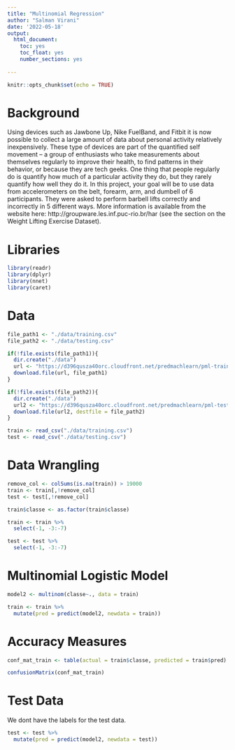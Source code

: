 ---
title: "Multinomial Regression"
author: "Salman Virani"
date: '2022-05-18'
output: 
  html_document:
    toc: yes
    toc_float: yes
    number_sections: yes
    
---

```{r setup, include=FALSE}
knitr::opts_chunk$set(echo = TRUE)
```

# Background

Using devices such as Jawbone Up, Nike FuelBand, and Fitbit it is now possible to collect a large amount of data about personal activity relatively inexpensively. These type of devices are part of the quantified self movement – a group of enthusiasts who take measurements about themselves regularly to improve their health, to find patterns in their behavior, or because they are tech geeks. One thing that people regularly do is quantify how much of a particular activity they do, but they rarely quantify how well they do it. In this project, your goal will be to use data from accelerometers on the belt, forearm, arm, and dumbell of 6 participants. They were asked to perform barbell lifts correctly and incorrectly in 5 different ways. More information is available from the website here: http://groupware.les.inf.puc-rio.br/har (see the section on the Weight Lifting Exercise Dataset). 

# Libraries
```{r}
library(readr)
library(dplyr)
library(nnet)
library(caret)
```

# Data

```{r}
file_path1 <- "./data/training.csv"
file_path2 <- "./data/testing.csv"

if(!file.exists(file_path1)){
  dir.create("./data")
  url <- "https://d396qusza40orc.cloudfront.net/predmachlearn/pml-training.csv"
  download.file(url, file_path1)
}

if(!file.exists(file_path2)){
  dir.create("./data")
  url2 <- "https://d396qusza40orc.cloudfront.net/predmachlearn/pml-testing.csv"
  download.file(url2, destfile = file_path2)
}

train <- read_csv("./data/training.csv")
test <- read_csv("./data/testing.csv")

```

# Data Wrangling

```{r}
remove_col <- colSums(is.na(train)) > 19000
train <- train[,!remove_col]
test <- test[,!remove_col]

train$classe <- as.factor(train$classe)

train <- train %>%
  select(-1, -3:-7)

test <- test %>%
  select(-1, -3:-7)
```

# Multinomial Logistic Model

```{r}
model2 <- multinom(classe~., data = train)

train <- train %>%
  mutate(pred = predict(model2, newdata = train))

```

# Accuracy Measures

```{r}
conf_mat_train <- table(actual = train$classe, predicted = train$pred)

confusionMatrix(conf_mat_train)

```

# Test Data

We dont have the labels for the test data. 

```{r}
test <- test %>%
  mutate(pred = predict(model2, newdata = test))
```

